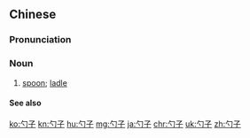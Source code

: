 ==Chinese==
{{zh-forms}}

===Pronunciation===
{{zh-pron
|m=sháozi
|c=soek3 zi2
|ma=Zh-sháozi.ogg
|cat=n
}}

===Noun===
{{zh-noun}}

# [[spoon]]; [[ladle]] {{zh-mw|把}}

====See also====
{{zh-dial}}

{{zh-cat|Elementary}}

[[ko:勺子]]
[[kn:勺子]]
[[hu:勺子]]
[[mg:勺子]]
[[ja:勺子]]
[[chr:勺子]]
[[uk:勺子]]
[[zh:勺子]]